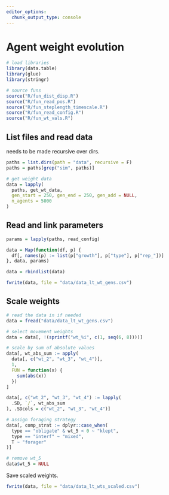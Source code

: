 ```yaml
---
editor_options: 
  chunk_output_type: console
---
```


# Agent weight evolution

```r
# load libraries
library(data.table)
library(glue)
library(stringr)

# source funs
source("R/fun_dist_disp.R")
source("R/fun_read_pos.R")
source("R/fun_steplength_timescale.R")
source("R/fun_read_config.R")
source("R/fun_wt_vals.R")
```

## List files and read data

needs to be made recursive over dirs.

```r
paths = list.dirs(path = "data", recursive = F)
paths = paths[grep("sim", paths)]

# get weight data
data = lapply(
  paths, get_wt_data, 
  gen_start = 250, gen_end = 250, gen_add = NULL,
  n_agents = 5000
)
```

## Read and link parameters

```r
params = lapply(paths, read_config)
```

```r
data = Map(function(df, p) {
  df[, names(p) := list(p["growth"], p["type"], p["rep_"])]
}, data, params)

data = rbindlist(data)
```

```r
fwrite(data, file = "data/data_lt_wt_gens.csv")
```

## Scale weights

```r
# read the data in if needed
data = fread("data/data_lt_wt_gens.csv")

# select movement weights
data = data[, !(sprintf("wt_%i", c(1, seq(6, 8))))]

# scale by sum of absolute values
data[, wt_abs_sum := apply(
  data[, c("wt_2", "wt_3", "wt_4")], 
  1, 
  FUN = function(x) {
    sum(abs(x))
  })
]

data[, c("wt_2", "wt_3", "wt_4") := lapply(
  .SD, `/`, wt_abs_sum
), .SDcols = c("wt_2", "wt_3", "wt_4")]

# assign foraging strategy
data[, comp_strat := dplyr::case_when(
  type == "obligate" & wt_5 < 0 ~ "klept",
  type == "interf" ~ "mixed",
  T ~ "forager"
)]

# remove wt_5
data$wt_5 = NULL
```

Save scaled weights.

```r
fwrite(data, file = "data/data_lt_wts_scaled.csv")
```
